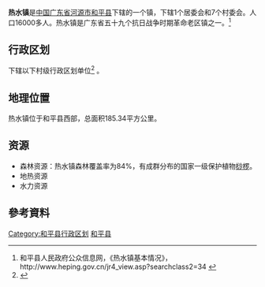 {{中国乡级行政区|44/16/24/113/000}}
'''热水镇'''是[[中国|中国]][[广东省|广东省]][[河源市|河源市]][[和平县|和平县]]下辖的一个镇，下辖1个居委会和7个村委会。人口16000多人。热水镇是广东省五十九个抗日战争时期革命老区镇之一。<ref name="hpzf">和平县人民政府公众信息网，《热水镇基本情况》，http://www.heping.gov.cn/jr4_view.asp?searchclass2=34 {{Wayback|url=http://www.heping.gov.cn/jr4_view.asp?searchclass2=34 |date=20080605235634 }}</ref>

== 行政区划 ==
{{PAGENAMEBASE}}下辖以下村级行政区划单位<ref>{{PRC admin/ref sgc|44/16/24/113/000}}</ref>
{{PRC admin/children|44/16/24/113/000}}。

==地理位置==
热水镇位于和平县西部，总面积185.34平方公里。
==资源==
*森林资源：热水镇森林覆盖率为84%，有成群分布的国家一级保护植物[[桫椤|桫椤]]。
*地热资源
*水力资源

==參考資料==
{{reflist}}

{{GD-stub}}
{{PRC admin/navcat|44/16/24/113/000}}

[[Category:和平县行政区划|Category:和平县行政区划]]
[[Category:河源建制镇|和平县]]